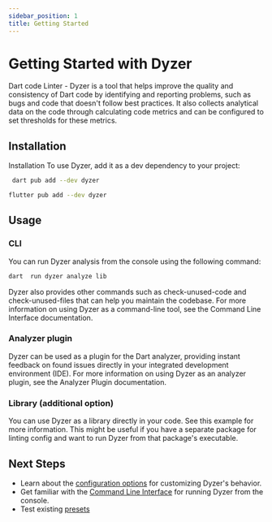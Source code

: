 ```yaml
---
sidebar_position: 1
title: Getting Started
---
```


# Getting Started with Dyzer


Dart code Linter - Dyzer is a tool that helps improve the quality and consistency of Dart code by identifying and reporting problems, such as bugs and code that doesn't follow best practices. It also collects analytical data on the code through calculating code metrics and can be configured to set thresholds for these metrics.

## Installation
Installation
To use Dyzer, add it as a dev dependency to your project:

<Tabs>
  <TabItem value="dart" label="Dart" default>

```sh
 dart pub add --dev dyzer
```

</TabItem>
  <TabItem value="flutter" label="Flutter">

```sh
flutter pub add --dev dyzer
```

</TabItem>

</Tabs>



## Usage
### CLI

You can run Dyzer analysis from the console using the following command:

```sh
dart  run dyzer analyze lib 
```

Dyzer also provides other commands such as check-unused-code and check-unused-files that can help you maintain the codebase. For more information on using Dyzer as a command-line tool, see the Command Line Interface documentation.
### Analyzer plugin

Dyzer can be used as a plugin for the Dart analyzer, providing instant feedback on found issues directly in your integrated development environment (IDE). For more information on using Dyzer as an analyzer plugin, see the Analyzer Plugin documentation.
### Library (additional option)

You can use Dyzer as a library directly in your code. See this example for more information. This might be useful if you have a separate package for linting config and want to run Dyzer from that package's executable.
## Next Steps

- Learn about the [configuration options](/docs/configuration/) for customizing Dyzer's behavior.
- Get familiar with the [Command Line Interface](/docs/cli/) for running Dyzer from the console.
- Test existing [presets](/docs/configuration/presets)
